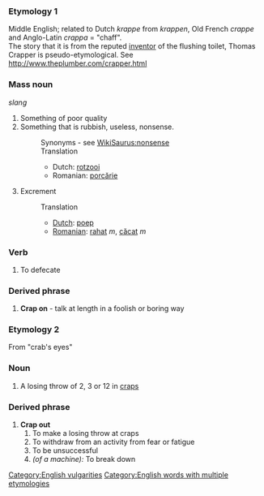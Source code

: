 ===Etymology 1===
Middle English; related to Dutch ''krappe'' from ''krappen'', Old French ''crappe'' and Anglo-Latin ''crappa'' = "chaff".<br>
The story that it is from the reputed [[inventor]] of the flushing toilet, Thomas Crapper is pseudo-etymological.  See http://www.theplumber.com/crapper.html
===Mass noun===
''slang''
#Something of poor quality
#Something that is rubbish, useless, nonsense.
#:Synonyms - see [[WikiSaurus:nonsense]]
#:Translation
#:*Dutch: [[rotzooi]]
#:*Romanian: [[porcărie]]
#Excrement
#:Translation
#:*[[Dutch]]: [[poep]]
#:*[[Romanian]]: [[rahat]] ''m'', [[căcat]] ''m''

===Verb===
#To defecate
===Derived phrase===
#'''Crap on''' - talk at length in a foolish or boring way

===Etymology 2===
From "crab's eyes"
===Noun===
#A losing throw of 2, 3 or 12 in [[craps]]
===Derived phrase===
#'''Crap out'''
##To make a losing throw at craps
##To withdraw from an activity from fear or fatigue
##To be unsuccessful
##''(of a machine):'' To break down

[[Category:English vulgarities]]
[[Category:English words with multiple etymologies]]
